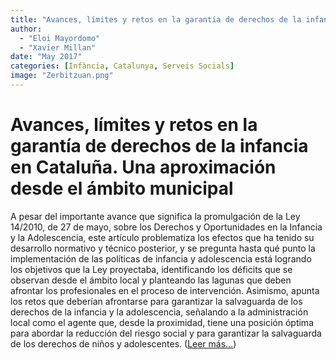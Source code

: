 ```yaml
---
title: "Avances, límites y retos en la garantía de derechos de la infancia en Cataluña. Una aproximación desde el ámbito municipal"
author: 
  - "Eloi Mayordomo"
  - "Xavier Millan"
date: "May 2017"
categories: [Infància, Catalunya, Serveis Socials]
image: "Zerbitzuan.png"
---
```


# Avances, límites y retos en la garantía de derechos de la infancia en Cataluña. Una aproximación desde el ámbito municipal

A pesar del importante avance que significa la promulgación de la Ley 14/2010, de 27 de mayo, sobre los Derechos y Oportunidades en la Infancia y la Adolescencia, este artículo problematiza los efectos que ha tenido su desarrollo normativo y técnico posterior, y se pregunta hasta qué punto la implementación de las políticas de infancia y adolescencia está logrando los objetivos que la Ley proyectaba, identificando los déficits que se observan desde el ámbito local y planteando las lagunas que deben afrontar los profesionales en el proceso de intervención. Asimismo, apunta los retos que deberían afrontarse para garantizar la salvaguarda de los derechos de la infancia y la adolescencia, señalando a la administración local como el agente que, desde la proximidad, tiene una posición óptima para abordar la reducción del riesgo social y para garantizar la salvaguarda de los derechos de niños y adolescentes. ([Leer más...](https://www.zerbitzuan.net/documentos/zerbitzuan/Avances_limites_retos_garantia_derechos_infantiles_Cataluna.pdf))
